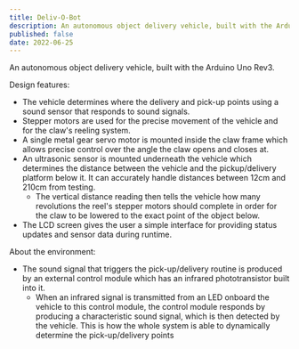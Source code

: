 ```yaml
---
title: Deliv-O-Bot
description: An autonomous object delivery vehicle, built with the Arduino Uno Rev3.
published: false
date: 2022-06-25
---
```



An autonomous object delivery vehicle, built with the Arduino Uno Rev3.

Design features:

-   The vehicle determines where the delivery and pick-up points using a sound sensor that responds to sound signals.
-   Stepper motors are used for the precise movement of the vehicle and for the claw's reeling system.
-   A single metal gear servo motor is mounted inside the claw frame which allows precise control over the angle the claw opens and closes at.
-   An ultrasonic sensor is mounted underneath the vehicle which determines the distance between the vehicle and the pickup/delivery platform below it. It can accurately handle distances between 12cm and 210cm from testing.
    -   The vertical distance reading then tells the vehicle how many revolutions the reel's stepper motors should complete in order for the claw to be lowered to the exact point of the object below.
-   The LCD screen gives the user a simple interface for providing status updates and sensor data during runtime.

About the environment:

-   The sound signal that triggers the pick-up/delivery routine is produced by an external control module which has an infrared phototransistor built into it.
    -   When an infrared signal is transmitted from an LED onboard the vehicle to this control module, the control module responds by producing a characteristic sound signal, which is then detected by the vehicle. This is how the whole system is able to dynamically determine the pick-up/delivery points
